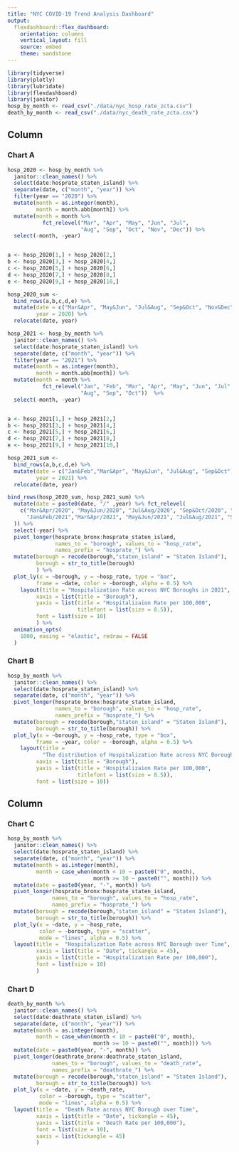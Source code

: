 ```yaml
---
title: "NYC COVID-19 Trend Analysis Dashboard"
output: 
  flexdashboard::flex_dashboard:
    orientation: columns
    vertical_layout: fill
    source: embed
    theme: sandstone
---
```


```r
library(tidyverse)
library(plotly)
library(lubridate)
library(flexdashboard)
library(janitor)
hosp_by_month <- read_csv("./data/nyc_hosp_rate_zcta.csv")
death_by_month <- read_csv("./data/nyc_death_rate_zcta.csv")
```


Column {data-width=500}
-----------------------------------------------------------------------

### Chart A
```r

hosp_2020 <- hosp_by_month %>%
  janitor::clean_names() %>%
  select(date:hosprate_staten_island) %>%
  separate(date, c("month", "year")) %>%
  filter(year == "2020") %>%
  mutate(month = as.integer(month),
         month = month.abb[month]) %>%
  mutate(month = month %>% 
           fct_relevel("Mar", "Apr", "May", "Jun", "Jul", 
                       "Aug", "Sep", "Oct", "Nov", "Dec")) %>%
  select(-month, -year)


a <- hosp_2020[1,] + hosp_2020[2,]
b <- hosp_2020[3,] + hosp_2020[4,]
c <- hosp_2020[5,] + hosp_2020[6,]
d <- hosp_2020[7,] + hosp_2020[8,]
e <- hosp_2020[9,] + hosp_2020[10,]

hosp_2020_sum <-
  bind_rows(a,b,c,d,e) %>%
  mutate(date = c("Mar&Apr", "May&Jun", "Jul&Aug", "Sep&Oct", "Nov&Dec"),
         year = 2020) %>%
  relocate(date, year)

hosp_2021 <- hosp_by_month %>%
  janitor::clean_names() %>%
  select(date:hosprate_staten_island) %>%
  separate(date, c("month", "year")) %>%
  filter(year == "2021") %>%
  mutate(month = as.integer(month),
         month = month.abb[month]) %>%
  mutate(month = month %>% 
           fct_relevel("Jan", "Feb", "Mar", "Apr", "May", "Jun", "Jul", 
                       "Aug", "Sep", "Oct"))  %>%
  select(-month, -year)


a <- hosp_2021[1,] + hosp_2021[2,]
b <- hosp_2021[3,] + hosp_2021[4,]
c <- hosp_2021[5,] + hosp_2021[6,]
d <- hosp_2021[7,] + hosp_2021[8,]
e <- hosp_2021[9,] + hosp_2021[10,]

hosp_2021_sum <-
  bind_rows(a,b,c,d,e) %>%
  mutate(date = c("Jan&Feb","Mar&Apr", "May&Jun", "Jul&Aug", "Sep&Oct"),
         year = 2021) %>%
  relocate(date, year)

bind_rows(hosp_2020_sum, hosp_2021_sum) %>%
  mutate(date = paste0(date, "/" ,year) %>% fct_relevel(
    c("Mar&Apr/2020", "May&Jun/2020", "Jul&Aug/2020", "Sep&Oct/2020", "Nov&Dec/2020",
      "Jan&Feb/2021","Mar&Apr/2021", "May&Jun/2021", "Jul&Aug/2021", "Sep&Oct/2021")
  )) %>%
  select(-year) %>%
  pivot_longer(hosprate_bronx:hosprate_staten_island, 
               names_to = "borough", values_to = "hosp_rate",
               names_prefix = "hosprate_") %>%
  mutate(borough = recode(borough,"staten_island" = "Staten Island"),
         borough = str_to_title(borough)
         ) %>%
  plot_ly(x = ~borough, y = ~hosp_rate, type = "bar",
         frame = ~date, color = ~borough, alpha = 0.5) %>%
    layout(title = "Hospitalization Rate across NYC Boroughs in 2021",
         xaxis = list(title = "Borough"),
         yaxis = list(title = "Hospitalizaion Rate per 100,000",
                      titlefont = list(size = 8.5)),
         font = list(size = 10)
         ) %>%
  animation_opts(
    1000, easing = "elastic", redraw = FALSE
  )
```



### Chart B

```r
hosp_by_month %>%
  janitor::clean_names() %>%
  select(date:hosprate_staten_island) %>%
  separate(date, c("month", "year")) %>%
  pivot_longer(hosprate_bronx:hosprate_staten_island, 
               names_to = "borough", values_to = "hosp_rate",
               names_prefix = "hosprate_") %>%
  mutate(borough = recode(borough,"staten_island" = "Staten Island"),
         borough = str_to_title(borough)) %>%
  plot_ly(x = ~borough, y = ~hosp_rate, type = "box",
         frame = ~year, color = ~borough, alpha = 0.5) %>%
    layout(title = 
           "The distribution of Hospitalization Rate across NYC Boroughs",
         xaxis = list(title = "Borough"),
         yaxis = list(title = "Hospitalizaion Rate per 100,000",
                      titlefont = list(size = 8.5)),
         font = list(size = 10))
```

Column  {data-height=500}
-----------------------------------------------------------------------
### Chart C

```r
hosp_by_month %>%
  janitor::clean_names() %>%
  select(date:hosprate_staten_island) %>%
  separate(date, c("month", "year")) %>%
  mutate(month = as.integer(month),
         month = case_when(month < 10 ~ paste0("0", month),
                           month >= 10 ~ paste0("", month))) %>%
  mutate(date = paste0(year, "-", month)) %>%
  pivot_longer(hosprate_bronx:hosprate_staten_island, 
              names_to = "borough", values_to = "hosp_rate",
              names_prefix = "hosprate_") %>%
  mutate(borough = recode(borough,"staten_island" = "Staten Island"),
         borough = str_to_title(borough)) %>%
  plot_ly(x = ~date, y = ~hosp_rate,
          color = ~borough, type = "scatter", 
          mode = "lines", alpha = 0.5) %>%
  layout(title =  "Hospitalization Rate across NYC Borough over Time",
         xaxis = list(title = "Date", tickangle = 45),
         yaxis = list(title = "Hospitalization Rate per 100,000"),
         font = list(size = 10)
         ) 

```

### Chart D

```r
death_by_month %>%
  janitor::clean_names() %>%
  select(date:deathrate_staten_island) %>%
  separate(date, c("month", "year")) %>%
  mutate(month = as.integer(month),
         month = case_when(month < 10 ~ paste0("0", month),
                           month >= 10 ~ paste0("", month))) %>%
  mutate(date = paste0(year, "-", month)) %>%
  pivot_longer(deathrate_bronx:deathrate_staten_island, 
              names_to = "borough", values_to = "death_rate",
              names_prefix = "deathrate_") %>%
  mutate(borough = recode(borough,"staten_island" = "Staten Island"),
         borough = str_to_title(borough)) %>%
  plot_ly(x = ~date, y = ~death_rate,
          color = ~borough, type = "scatter", 
          mode = "lines", alpha = 0.5) %>%
  layout(title =  "Death Rate across NYC Borough over Time",
         xaxis = list(title = "Date", tickangle = 45),
         yaxis = list(title = "Death Rate per 100,000"),
         font = list(size = 10),
         xaxis = list(tickangle = 45)
         )
```